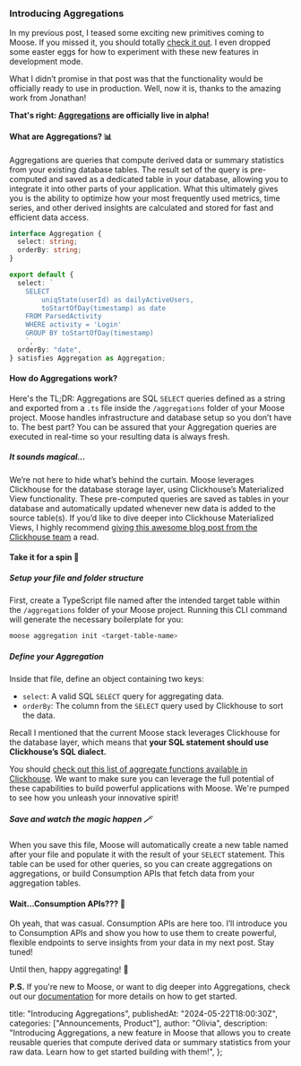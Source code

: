 ### Introducing Aggregations

In my previous post, I teased some exciting new primitives coming to Moose. If you missed it, you should totally [check it out](https://www.fiveonefour.com/blog/product-update-1). I even dropped some easter eggs for how to experiment with these new features in development mode.

What I didn’t promise in that post was that the functionality would be officially ready to use in production. Well, now it is, thanks to the amazing work from Jonathan!

**That's right: [Aggregations](https://docs.moosejs.com/building/aggregations/intro) are officially live in alpha!**

#### What are Aggregations? 📊

Aggregations are queries that compute derived data or summary statistics from your existing database tables. The result set of the query is pre-computed and saved as a dedicated table in your database, allowing you to integrate it into other parts of your application. What this ultimately gives you is the ability to optimize how your most frequently used metrics, time series, and other derived insights are calculated and stored for fast and efficient data access.

```ts filename="aggregations/DailyActiveUsers.ts" copy
interface Aggregation {
  select: string;
  orderBy: string;
}

export default {
  select: ` 
    SELECT 
        uniqState(userId) as dailyActiveUsers,
        toStartOfDay(timestamp) as date
    FROM ParsedActivity
    WHERE activity = 'Login' 
    GROUP BY toStartOfDay(timestamp)
    `,
  orderBy: "date",
} satisfies Aggregation as Aggregation;
```

#### How do Aggregations work?

Here's the TL;DR: Aggregations are SQL `SELECT` queries defined as a string and exported from a `.ts` file inside the `/aggregations` folder of your Moose project. Moose handles infrastructure and database setup so you don’t have to. The best part? You can be assured that your Aggregation queries are executed in real-time so your resulting data is always fresh.

##### _It sounds magical…_

We’re not here to hide what’s behind the curtain. Moose leverages Clickhouse for the database storage layer, using Clickhouse’s Materialized View functionality. These pre-computed queries are saved as tables in your database and automatically updated whenever new data is added to the source table(s). If you’d like to dive deeper into Clickhouse Materialized Views, I highly recommend [giving this awesome blog post from the Clickhouse team](https://clickhouse.com/blog/using-materialized-views-in-clickhouse) a read.

#### Take it for a spin 🎢

##### Setup your file and folder structure

First, create a TypeScript file named after the intended target table within the `/aggregations` folder of your Moose project. Running this CLI command will generate the necessary boilerplate for you:

```bash
moose aggregation init <target-table-name>
```

##### Define your Aggregation

Inside that file, define an object containing two keys:

- `select`: A valid SQL `SELECT` query for aggregating data.
- `orderBy`: The column from the `SELECT` query used by Clickhouse to sort the data.

Recall I mentioned that the current Moose stack leverages Clickhouse for the database layer, which means that **your SQL statement should use Clickhouse’s SQL dialect.**

You should [check out this list of aggregate functions available in Clickhouse](https://clickhouse.com/docs/en/sql-reference/aggregate-functions/reference). We want to make sure you can leverage the full potential of these capabilities to build powerful applications with Moose. We're pumped to see how you unleash your innovative spirit!

##### Save and watch the magic happen 🪄

When you save this file, Moose will automatically create a new table named after your file and populate it with the result of your `SELECT` statement. This table can be used for other queries, so you can create aggregations on aggregations, or build Consumption APIs that fetch data from your aggregation tables.

#### Wait...Consumption APIs??? 🤔

Oh yeah, that was casual. Consumption APIs are here too. I’ll introduce you to Consumption APIs and show you how to use them to create powerful, flexible endpoints to serve insights from your data in my next post. Stay tuned!

Until then, happy aggregating! 🎉

**P.S.** If you're new to Moose, or want to dig deeper into Aggregations, check out our [documentation](https://docs.moosejs.com) for more details on how to get started.

  title: "Introducing Aggregations",
  publishedAt: "2024-05-22T18:00:30Z",
  categories: ["Announcements, Product"],
  author: "Olivia",
  description:
    "Introducing Aggregations, a new feature in Moose that allows you to create reusable queries that compute derived data or summary statistics from your raw data. Learn how to get started building with them!",
};
